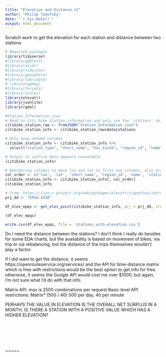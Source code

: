 ```yaml
---
title: "Elevation and Distance v1"
author: "Philip Tanofsky"
date: "`r Sys.Date()`"
output: html_document
---
```


Scratch work to get the elevation for each station and distance between two stations

```r
# Required packages
library(tidyverse)
#library(ggplot2)
#library(skimr)
#library(tidyjson)
#library(geosphere)
#library(lubridate)
# library(ggmap)
#library(forcats)
#library(scales)
library(elevatr)
library(jsonlite)
library(rgdal)
```

```r
#Station_Information.json
# Read in Citi bike Station information and only use the 'stations' object of the JSON
citibike_station_raw <- fromJSON("Station_Information.json")
citibike_station_info <- citibike_station_raw$data$stations

# Only keep needed columns
citibike_station_info <- citibike_station_info %>%
  select("station_type", "short_name", "has_kiosk", "region_id", "name", "lat", "station_id", "external_id", "capacity", "lon", "electric_bike_surcharge_waiver", "legacy_id")

# Output to confirm data appears reasonable
(citibike_station_info)
```


```r
# Reordering columns to move lon and lat to first two columns, also dropped a few columns
col_order <- c('lon', 'lat', 'short_name', 'region_id', 'name', 'station_id', 'external_id', 'capacity')
citibike_station_info <- citibike_station_info[, col_order]
citibike_station_info
```

```r
# From: https://cran.r-project.org/web/packages/elevatr/vignettes/introduction_to_elevatr.html
prj_dd <- "EPSG:4326"

df_elev_epqs <- get_elev_point(citibike_station_info, prj = prj_dd, src = "epqs")
```

```r
(df_elev_epqs)
```

```r
write.csv(df_elev_epqs, file = 'stations_with_elevation.csv')
```

Do I need the distance between the stations? I don't think I really do besides for some EDA charts, but the availability is based on movement of bikes, via trip or via rebalancing, but the distance of the trips themselves wouldn't play a factor.

If I did want to get the distance, it seems https://openrouteservice.org/services/ and the API for time-distance matrix which is free with restrictions would be the best option to get info for free. otherwise, it seems the Google API would cost me over $1000, but again, I'm not sure what I'd do with that info.

Matrix API: max is 2500 combinations per request
Basic level API restrictions: Matrix* (500 / 40) 500 per day, 40 per minute


PERHAPS THE VALUE IN ELEVATION IS THE OVERALL NET SURPLUS IN A MONTH, IS THERE A STATION WITH A POSITIVE VALUE WHICH HAS A HIGHER ELEVATION?

```r

```

```r

```

```r

```

```r

```

```r

```

```r

```

~~~~~

```r

```

```r

```

```r

```

```r

```

```r

```
